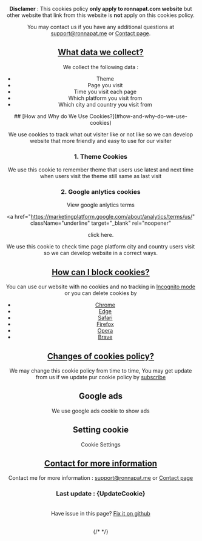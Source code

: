 
<Head title="Cookies" />
<Navbar lantoshow={langenus} pathname="en-us" page="/cookie" />
<Header head="legal" title="Cookies Policy" description={`Last update : ${UpdateCookie }`} />
<Layout>

**Disclamer** :
This cookies policy **only apply to ronnapat.com website** but
other website that link from this website is **not** apply on
this cookies policy.

You may contact us if you have any additional questions at
[support@ronnapat.me](mailto:support@ronnapat.me) or [Contact page](/contact).


<div id="what-data-we-collect"></div>

## [What data we collect?](#what-data-we-collect)

We collect the following data :

- Theme
- Page you visit
- Time you visit each page
- Which platform you visit from
- Which city and country you visit from

<div id="how-and-why-do-we-use-cookies"></div>
## [How and Why do We Use Cookies?](#how-and-why-do-we-use-cookies)

We use cookies to track what out visiter like or not like so we
can develop website that more friendly and easy to use for our
visiter

<p className="mt-2"></p>

### 1. Theme Cookies

We use this cookie to remember theme that users use latest and
next time when users visit the theme still same as last visit

### 2. Google anlytics cookies

View google anlytics terms

<a
  href="https://marketingplatform.google.com/about/analytics/terms/us/"
  className="underline"
  target="_blank"
  rel="noopener"
>
  click here.
</a>
<p className="mt-2"></p>
We use this cookie to check time page platform city and country users visit so we
can develop website in a correct ways.

<div id="how-can-i-block-cookie"></div>

## [How can I block cookies?](#how-can-i-block-cookie)

You can use our website with no cookies and no tracking in [Incognito mode](https://support.google.com/chrome/answer/95464?hl=en&co=GENIE.Platform%3DDesktop) or you can delete cookies by

- [Chrome](https://support.google.com/chrome/answer/95647?hl=en&co=GENIE.Platform=Desktop)
- [Edge](https://support.microsoft.com/en-us/microsoft-edge/delete-cookies-in-microsoft-edge-63947406-40ac-c3b8-57b9-2a946a29ae09)
- [Safari](https://support.apple.com/en-us/HT201265)
- [Firefox](https://support.mozilla.org/en-US/kb/clear-cookies-and-site-data-firefox)
- [Opera](https://www.opera.com/use-cases/clean-browser-and-remove-trackers)
- [Brave](https://support.brave.com/hc/en-us/articles/360048833872-How-Do-I-Clear-Cookies-And-Site-Data-In-Brave-)

<div id="changes-of-cookies-policy"></div>

## [Changes of cookies policy?](#changes-of-cookies-policy)

We may change this cookie policy from time to time, You may get
update from us if we update pur cookie policy by [subscribe](/sub)

<div id="Google ads"></div>

## Google ads

We use google ads cookie to show ads

<div id="cookie-setting"></div>

## Setting cookie

<a className="cwc-banner-show-settings">Cookie Settings</a>

<div id="contact-for-more-information"></div>

## [Contact for more information](#contact-for-more-information)

Contact me for more information : <a href="mailto:support@ronnapat.me" className="underline">support@ronnapat.me</a> or [Contact page](/contact)

### Last update : {UpdateCookie}

\
Have issue in this page? [Fix it on github](https://github.com/ronnapatp/ronnapat.com/edit/main/pages/en-us/cookie/index.mdx)

<br />
{/* <Share /> */}
</Layout>
<Footer paht="en-us" />
